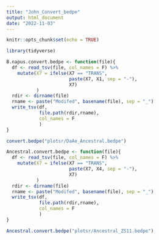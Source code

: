 ```yaml
---
title: "John_Convert_bedpe"
output: html_document
date: "2022-11-03"
---
```


```r
knitr::opts_chunk$set(echo = TRUE)
```

```r
library(tidyverse)
```

```r
B.napus.convert.bedpe <- function(file){
  df <- read_tsv(file, col_names = F) %>% 
    mutate(X7 = ifelse(X7 == "TRANS",
                       paste(X7, X1, sep = "-"),
                       X7)
           )
  rdir <- dirname(file)
  rname <- paste("Modifed", basename(file), sep = "_")
  write_tsv(df,
            file.path(rdir,rname),
            col_names = F
            )
}

convert.bedpe("plotsr/DaAe_Ancestral.bedpe")

Ancestral.convert.bedpe <- function(file){
  df <- read_tsv(file, col_names = F) %>% 
    mutate(X7 = ifelse(X7 == "TRANS",
                       paste(X7, X4, sep = "-"),
                       X7)
           )
  rdir <- dirname(file)
  rname <- paste("Modifed", basename(file), sep = "_")
  write_tsv(df,
            file.path(rdir,rname),
            col_names = F
            )
}

Ancestral.convert.bedpe("plotsr/Ancestral_ZS11.bedpe")
```


